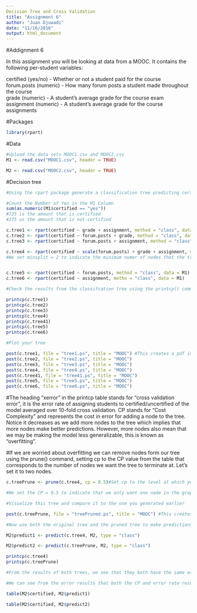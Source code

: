 ```yaml
---
Decision Tree and Cross Validation 
title: "Assignment 6"
author: "Juan Djuwadi"
date: "11/16/2016"
output: html_document
---
```

#Addignment 6

In this assignment you will be looking at data from a MOOC. It contains the following per-student variables:

certified (yes/no) - Whether or not a student paid for the course  
forum.posts (numeric) - How many forum posts a student made throughout the course  
grade (numeric) - A student's average grade for the course exam  
assignment (numeric) - A student's average grade for the course assignments  

#Packages
```r
library(rpart)
```

#Data
```r
#Upload the data sets MOOC1.csv and MOOC2.csv
M1 <- read.csv("MOOC1.csv", header = TRUE)

M2 <- read.csv("MOOC2.csv", header = TRUE)

```

#Decision tree
```r
#Using the rpart package generate a classification tree predicting certified from the other variables in the M1 data frame. Which variables should you use?

#Count the Number of Yes in the M1 Column
sum(as.numeric(M1$certified == "yes"))
#725 is the amount that is certified 
#275 us the amount that is not-certified

c.tree1 <- rpart(certified ~ grade + assignment, method = "class", data = M1)
c.tree2 <- rpart(certified ~ forum.posts + grade, method = "class", data = M1)
c.tree3 <- rpart(certified ~ forum.posts + assignment, method = "class", data = M1)

c.tree4 <- rpart(certified ~ scale(forum.posts) + grade + assignment, method = "class", data = M1, control = rpart.control(minsplit = 2))
#We set minsplit = 2 to indicate the minimum numer of nodes that the tree must branch out of. Forum posts are scaled.Here we will be using this variable and settings to evaluate the rest of the data. 


c.tree5 <- rpart(certified ~ forum.posts, method = "class", data = M1)
c.tree6 <- rpart(certified ~ assignment, metho = "class", data = M1)

#Check the results from the classifcation tree using the printcp() command

printcp(c.tree1)
printcp(c.tree2)
printcp(c.tree3)
printcp(c.tree4)
printcp(c.tree41)
printcp(c.tree5)
printcp(c.tree6)

#Plot your tree

post(c.tree1, file = "tree1.ps", title = "MOOC") #This creates a pdf image of the tree
post(c.tree2, file = "tree2.ps", title = "MOOC")
post(c.tree3, file = "tree3.ps", title = "MOOC")
post(c.tree4, file = "tree4.ps", title = "MOOC")
post(c.tree41, file = "tree41.ps", title = "MOOC")
post(c.tree5, file = "tree5.ps", title = "MOOC")
post(c.tree6, file = "tree6.ps", title = "MOOC")
```

#The heading "xerror" in the printcp table stands for "cross validation error", it is the error rate of assigning students to certified/uncertified of the model averaged over 10-fold cross validation. CP stands for "Cost Complexity" and represents the cost in error for adding a node to the tree. Notice it decreases as we add more nodes to the tree which implies that more nodes make better predictions. However, more nodes also mean that we may be making the model less generalizable, this is known as "overfitting".

#If we are worried about overfitting we can remove nodes form our tree using the prune() command, setting cp to the CP value from the table that corresponds to the number of nodes we want the tree to terminate at. Let's set it to two nodes.

```r
c.treePrune <- prune(c.tree4, cp = 0.5)#Set cp to the level at which you want the tree to end

#We set the CP = 0.5 to indicate that we only want one node in the graph thus pruning the second node. 

#Visualize this tree and compare it to the one you generated earlier

post(c.treePrune, file = "treePruned.ps", title = "MOOC") #This creates a pdf image of the tree

#Now use both the original tree and the pruned tree to make predictions about the the students in the second data set. Which tree has a lower error rate?

M2$predict1 <- predict(c.tree4, M2, type = "class")

M2$predict2 <- predict(c.treePrune, M2, type = "class")

printcp(c.tree4)
printcp(c.treePrune)

#From the results of both trees, we see that they both have the same error rate. 

#We can see from the error results that both the CP and error rate results are the same. By extension, both trees are similar. 

table(M2$certified, M2$predict1)

table(M2$certified, M2$predict2)

```
